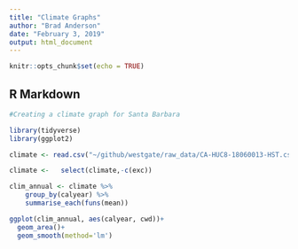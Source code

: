 ```yaml
---
title: "Climate Graphs"
author: "Brad Anderson"
date: "February 3, 2019"
output: html_document
---
```


```r
knitr::opts_chunk$set(echo = TRUE)
```

## R Markdown
```r
#Creating a climate graph for Santa Barbara

library(tidyverse)
library(ggplot2)

climate <- read.csv("~/github/westgate/raw_data/CA-HUC8-18060013-HST.csv")

climate <-   select(climate,-c(exc))

clim_annual <- climate %>%
    group_by(calyear) %>% 
    summarise_each(funs(mean))

```

```r

ggplot(clim_annual, aes(calyear, cwd))+
  geom_area()+
  geom_smooth(method='lm')

```

